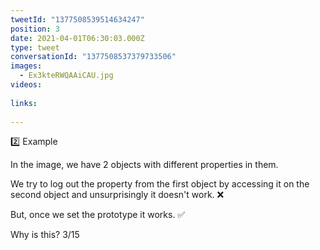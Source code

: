 ```yaml
---
tweetId: "1377508539514634247"
position: 3
date: 2021-04-01T06:30:03.000Z
type: tweet
conversationId: "1377508537379733506"
images:
  - Ex3kteRWQAAiCAU.jpg
videos:
  
links:
  
---
```

2️⃣ Example

In the image, we have 2 objects with different properties in them. 

We try to log out the property from the first object by accessing it on the second object and unsurprisingly it doesn't work. ❌ 

But, once we set the prototype it works. ✅

Why is this? 3/15 
